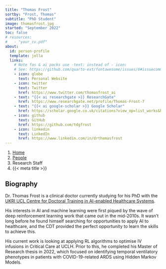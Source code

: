 ```yaml
---
title: "Thomas Frost"
sortby: "Frost, Thomas"
subtitle: "PhD Student"
image: thomasfrost.jpg
started: "September 2022"
toc: false
# resources: 
#   - "your_cv.pdf"
about:
  id: person-profile
  template: jolla
  links:
    # Note fas & ai packs use -text: instead of - icon:
    # See: https://github.com/quarto-ext/fontawesome/issues/6#issuecomment-1188620081
    - icon: globe
      text: Personal Website
    - icon: twitter
      text: Twitter
      href: https://www.twitter.com/thomasfrost_ai
    - text: "{{< ai researchgate >}} ResearchGate"
      href: https://www.researchgate.net/profile/Thomas-Frost-7
    - text: "{{< ai google-scholar >}} Google Scholar"
      href: https://scholar.google.co.uk/citations?view_op=list_works&hl=en&user=v7sjR-IAAAAJ&gmla=AJsN-F5BDDcoCD1zlloYsAcXuV3GyKxV6zmvF_tyzwDEPOI4TYyAHJSoFSuCxRxHMw52t4NstBuFhEyXu7SsnIHI9ke5xCCdKRxs4oyM-my-DPByufA81sTEmVRG_hJagK8tKUImvqvF
    - icon: github
      text: GitHub
      href: https://github.com/tdgfrost
    - icon: linkedin
      text: LinkedIn
      href: https://www.linkedin.com/in/drthomasfrost
---
```


```{=html}
<nav aria-label="breadcrumb">
  <ol class="breadcrumb">
    <li class="breadcrumb-item"><a href="../../index.html">Home</a></li>
    <li class="breadcrumb-item"><a href="../../people.html">People</a></li>
    <li class="breadcrumb-item active">Research Staff</li>
    <li class="breadcrumb-item active" aria-current="page">{{< meta title >}}</li>
  </ol>
</nav>
```

:::{#person-profile}
:::

## Biography

Dr. Thomas Frost is a clinical doctor currently studying for his PhD with the [UKRI UCL Centre for Doctoral Training in AI-enabled Healthcare Systems](https://www.ucl.ac.uk/aihealth-cdt/). 

His interests in AI and machine learning were first piqued by the wave of deep reinforcement learning work that came out in the mid-2010s. It wasn't long before he found himself searching for opportunities to apply AI to healthcare, and the CDT provided the perfect opportunity to learn the skills to achieve this.

His current work is looking at applying RL algorithms to optimise IV infusions in Critical Care at UCLH. Prior to this, he completed his Master of Research thesis in 2022, which focused on identifying temporal ventilatory phenotypes in patients with COVID-19-related ARDS using Hidden Markov Models.
